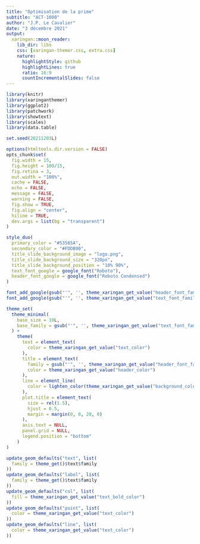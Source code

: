 ```yaml
---
title: "Optimisation de la prime"
subtitle: "ACT-1000"
author: "J.P. Le Cavalier"
date: "3 décembre 2021"
output:
  xaringan::moon_reader:
    lib_dir: libs
    css: [xaringan-themer.css, extra.css]
    nature:
      highlightStyle: github
      highlightLines: true
      ratio: 16:9
      countIncrementalSlides: false
---
```


```r
library(knitr)
library(xaringanthemer)
library(ggplot2)
library(patchwork)
library(showtext)
library(scales)
library(data.table)

set.seed(20211203L)

options(htmltools.dir.version = FALSE)
opts_chunk$set(
  fig.width = 15,
  fig.height = 100/15,
  fig.retina = 3,
  out.width = "100%",
  cache = FALSE,
  echo = FALSE,
  message = FALSE, 
  warning = FALSE,
  fig.show = TRUE,
  fig.align = "center",
  hiline = TRUE,
  dev.args = list(bg = "transparent")
)

style_duo(
  primary_color = "#53565A",
  secondary_color = "#FDDB00",
  title_slide_background_image = "logo.png",
  title_slide_background_size = "320px",
  title_slide_background_position = "10% 90%",
  text_font_google = google_font("Roboto"),
  header_font_google = google_font("Roboto Condensed")
)

font_add_google(gsub("'", '', theme_xaringan_get_value("header_font_family")))
font_add_google(gsub("'", '', theme_xaringan_get_value("text_font_family")))

theme_set(
  theme_minimal(
    base_size = 10L,
    base_family = gsub("'", '', theme_xaringan_get_value("text_font_family"))
  ) +
    theme(
      text = element_text(
        color = theme_xaringan_get_value("text_color")
      ),
      title = element_text(
        family = gsub("'", '', theme_xaringan_get_value("header_font_family")),
        color = theme_xaringan_get_value("header_color")
      ),
      line = element_line(
        color = lighten_color(theme_xaringan_get_value("background_color"), 0.1)
      ),
      plot.title = element_text(
        size = rel(1.5),
        hjust = 0.5,
        margin = margin(0, 0, 20, 0)
      ),
      axis.text = NULL,
      panel.grid = NULL,
      legend.position = "bottom"
    )
)

update_geom_defaults("text", list(
  family = theme_get()$text$family
))
update_geom_defaults("label", list(
  family = theme_get()$text$family
))
update_geom_defaults("col", list(
  fill = theme_xaringan_get_value("text_bold_color")
))
update_geom_defaults("point", list(
  color = theme_xaringan_get_value("text_color")
))
update_geom_defaults("line", list(
  color = theme_xaringan_get_value("text_color")
))
```
